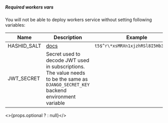 ##### Required workers vars

You will not be able to deploy workers service without setting following variables:

| Name        | Description                                                                                                                         | Example                             |
| ----------- | ----------------------------------------------------------------------------------------------------------------------------------- | ----------------------------------- |
| HASHID_SALT | [docs](https://github.com/nshafer/django-hashid-field#hashid_field_salt)                                                            | `t5$^r\*xsMRXn1xjzhRSl8I5Hb3BUW$4U` |
| JWT_SECRET  | Secret used to decode JWT used in subscriptions. The value needs to be the same as `DJANGO_SECRET_KEY` backend environment variable |                                     |


<>{props.optional ? <OptionalVars /> : null}</>
